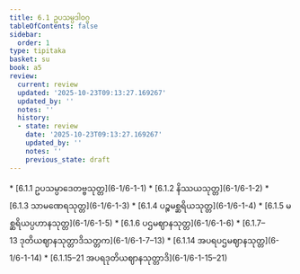 ```yaml
---
title: 6.1 ဥပသမ္ပဒါဝဂ္ဂ
tableOfContents: false
sidebar:
  order: 1
type: tipitaka
basket: su
book: a5
review:
  current: review
  updated: '2025-10-23T09:13:27.169267'
  updated_by: ''
  notes: ''
  history:
  - state: review
    date: '2025-10-23T09:13:27.169267'
    updated_by: ''
    notes: ''
    previous_state: draft
---
```



<ReviewStatus review={frontmatter.review} showDetails={true} />

<HypothesisAnnotation frontmatter={frontmatter} />

<DynamicBreadcrumb />



<TableOfContents book="a5" section="6.1">
* [6.1.1 ဥပသမ္ပာဒေတဗ္ဗသုတ္တ](6-1/6-1-1)
* [6.1.2 နိဿယသုတ္တ](6-1/6-1-2)
* [6.1.3 သာမဏေရသုတ္တ](6-1/6-1-3)
* [6.1.4 ပဉ္စမစ္ဆရိယသုတ္တ](6-1/6-1-4)
* [6.1.5 မစ္ဆရိယပ္ပဟာနသုတ္တ](6-1/6-1-5)
* [6.1.6 ပဌမဈာနသုတ္တ](6-1/6-1-6)
* [6.1.7–13 ဒုတိယဈာနသုတ္တာဒိသတ္တက](6-1/6-1-7–13)
* [6.1.14 အပရပဌမဈာနသုတ္တ](6-1/6-1-14)
* [6.1.15–21 အပရဒုတိယဈာနသုတ္တာဒိ](6-1/6-1-15–21)
</TableOfContents>